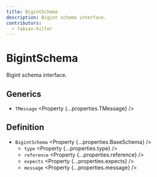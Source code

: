 ```yaml
---
title: BigintSchema
description: Bigint schema interface.
contributors:
  - fabian-hiller
---
```



# BigintSchema

Bigint schema interface.

## Generics

- `TMessage` <Property {...properties.TMessage} />

## Definition

- `BigintSchema` <Property {...properties.BaseSchema} />
  - `type` <Property {...properties.type} />
  - `reference` <Property {...properties.reference} />
  - `expects` <Property {...properties.expects} />
  - `message` <Property {...properties.message} />
